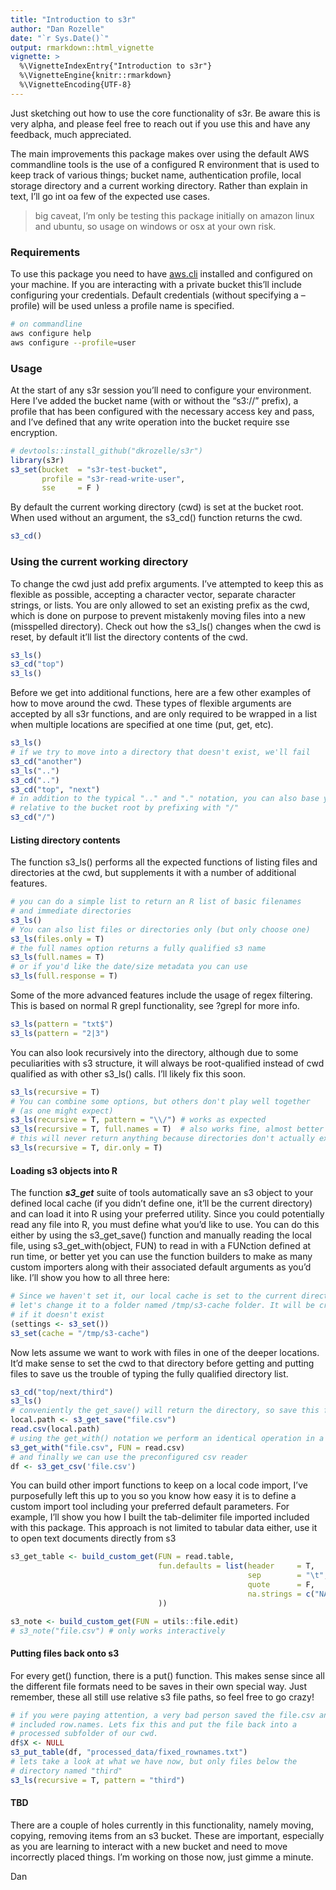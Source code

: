 ```yaml
---
title: "Introduction to s3r"
author: "Dan Rozelle"
date: "`r Sys.Date()`"
output: rmarkdown::html_vignette
vignette: >
  %\VignetteIndexEntry{"Introduction to s3r"}
  %\VignetteEngine{knitr::rmarkdown}
  %\VignetteEncoding{UTF-8}
---
```

  
Just sketching out how to use the core functionality of s3r. Be aware this is very alpha, and please feel free to reach out if you use this and have any feedback, much appreciated.
  
The main improvements this package makes over using the default AWS commandline tools is the use of a configured R environment that is used to keep track of various things; bucket name, authentication profile, local storage directory and a current working directory. Rather than explain in text, I'll go int oa few of the expected use cases.
  
> big caveat, I'm only be testing this package initially on amazon linux and ubuntu, so usage on windows or osx at your own risk.
  
### Requirements
To use this package you need to have [aws.cli](http://docs.aws.amazon.com/cli/latest/userguide/installing.html) installed and configured on your machine. If you are interacting with a private bucket this'll include configuring your credentials. Default credentials (without specifying a --profile) will be used unless a profile name is specified.
  
```bash
# on commandline
aws configure help
aws configure --profile=user
```
  
### Usage
At the start of any s3r session you'll need to configure your environment. Here I've added the bucket name (with or without the "s3://" prefix), a profile that has been configured with the necessary access key and pass, and I've defined that any write operation into the bucket require sse encryption. 
```r
# devtools::install_github("dkrozelle/s3r")
library(s3r)
s3_set(bucket  = "s3r-test-bucket", 
       profile = "s3r-read-write-user", 
       sse     = F )
```
  
By default the current working directory (cwd) is set at the bucket root. When used without an argument, the s3_cd() function returns the cwd. 
```r
s3_cd()
```
  
### Using the current working directory
To change the cwd just add prefix arguments. I've attempted to keep this as flexible as possible, accepting a character vector, separate character strings, or lists. You are only allowed to set an existing prefix as the cwd, which is done on purpose to prevent mistakenly moving files into a new (misspelled directory). Check out how the s3_ls() changes when the cwd is reset, by default it'll list the directory contents of the cwd.
```r
s3_ls()
s3_cd("top")
s3_ls()
```

Before we get into additional functions, here are a few other examples of how to move around the cwd. These types of flexible arguments are accepted by all s3r functions, and are only required to be wrapped in a list when multiple locations are specified at one time (put, get, etc).
```r
s3_ls()
# if we try to move into a directory that doesn't exist, we'll fail
s3_cd("another")
s3_ls("..")
s3_cd("..")
s3_cd("top", "next")
# in addition to the typical ".." and "." notation, you can also base your path
# relative to the bucket root by prefixing with "/"
s3_cd("/")
```

#### Listing directory contents
The function s3_ls() performs all the expected functions of listing files and directories at the cwd, but supplements it with a number of additional features.
```r
# you can do a simple list to return an R list of basic filenames 
# and immediate directories
s3_ls()
# You can also list files or directories only (but only choose one)
s3_ls(files.only = T)
# the full names option returns a fully qualified s3 name
s3_ls(full.names = T)
# or if you'd like the date/size metadata you can use
s3_ls(full.response = T)
```

Some of the more advanced features include the usage of regex filtering. This is based on normal R grepl functionality, see ?grepl for more info.
```r
s3_ls(pattern = "txt$")
s3_ls(pattern = "2|3")
```

You can also look recursively into the directory, although due to some peculiarities with s3 structure, it will always be root-qualified instead of cwd qualified as with other s3_ls() calls. I'll likely fix this soon.
```r
s3_ls(recursive = T)
# You can combine some options, but others don't play well together 
# (as one might expect)
s3_ls(recursive = T, pattern = "\\/") # works as expected
s3_ls(recursive = T, full.names = T)  # also works fine, almost better ;) 
# this will never return anything because directories don't actually exist in s3
s3_ls(recursive = T, dir.only = T) 
```

#### Loading s3 objects into R
The function _**s3_get**_ suite of tools automatically save an s3 object to your defined local cache (if you didn't define one, it'll be the current directory) and can load it into R using your preferred utility. Since you could potentially read any file into R, you must define what you'd like to use. You can do this either by using the s3_get_save() function and manually reading the local file, using s3_get_with(object, FUN) to read in with a FUNction defined at run time, or better yet you can use the function builders to make as many custom importers along with their associated default arguments as you'd like. I'll show you how to all three here:
```r
# Since we haven't set it, our local cache is set to the current directory, 
# let's change it to a folder named /tmp/s3-cache folder. It will be created 
# if it doesn't exist
(settings <- s3_set())
s3_set(cache = "/tmp/s3-cache")
```

Now lets assume we want to work with files in one of the deeper locations. It'd make sense to set the cwd to that directory before getting and putting files to save us the trouble of typing the fully qualified directory list.
```r
s3_cd("top/next/third")
s3_ls()
# conveniently the get_save() will return the directory, so save this for import
local.path <- s3_get_save("file.csv")
read.csv(local.path)
# using the get_with() notation we perform an identical operation in a single line
s3_get_with("file.csv", FUN = read.csv)
# and finally we can use the preconfigured csv reader 
df <- s3_get_csv('file.csv')
```

You can build other import functions to keep on a local code import, I've purposefully left this up to you so you know how easy it is to define a custom import tool including your preferred default parameters. For example, I'll show you how I built the tab-delimiter file imported included with this package. This approach is not limited to tabular data either, use it to open text documents directly from s3
```r
s3_get_table <- build_custom_get(FUN = read.table, 
                                 fun.defaults = list(header     = T,
                                                     sep        = "\t", 
                                                     quote      = F,
                                                     na.strings = c("NA", "")
                                 ))

s3_note <- build_custom_get(FUN = utils::file.edit)
# s3_note("file.csv") # only works interactively
```

#### Putting files back onto s3
For every get() function, there is a put() function. This makes sense since all the different file formats need to be saves in their own special way. Just remember, these all still use relative s3 file paths, so feel free to go crazy!
```r
# if you were paying attention, a very bad person saved the file.csv and 
# included row.names. Lets fix this and put the file back into a 
# processed subfolder of our cwd.
df$X <- NULL
s3_put_table(df, "processed_data/fixed_rownames.txt")
# lets take a look at what we have now, but only files below the 
# directory named "third" 
s3_ls(recursive = T, pattern = "third")
```

#### TBD
There are a couple of holes currently in this functionality, namely moving, copying, removing items from an s3 bucket. These are important, especially as you are learning to interact with a new bucket and need to move incorrectly placed things. I'm working on those now, just gimme a minute.

Dan
